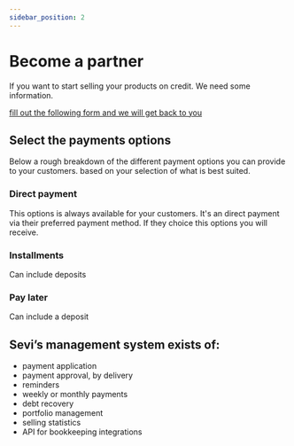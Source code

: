 ```yaml
---
sidebar_position: 2
---
```


# Become a partner

If you want to start selling your products on credit. We need some information.

[fill out the following form and we will get back to you](https://docs.google.com/forms/d/1mUztnf8nKTFpK0t-ZOGYM4WG9tqK_jGTbZij1aRGUyE/edit)

 
## Select the payments options
Below a rough breakdown of the different payment options you can provide to your customers. based on your selection of what is best suited.


### Direct payment
This options is always available for your customers. It's an direct payment via their preferred payment method. If they choice this options you will receive.


### Installments

Can include deposits


### Pay later

Can include a deposit


## Sevi’s management system exists of: 

- payment application
- payment approval, by delivery
- reminders
- weekly or monthly payments
- debt recovery
- portfolio management
- selling statistics
- API for bookkeeping integrations

